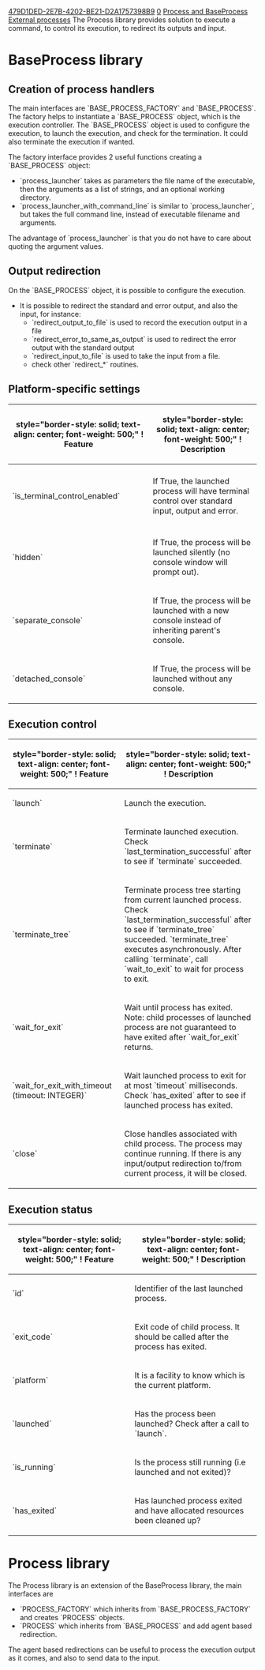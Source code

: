 [[Property:uuid|479D1DED-2E7B-4202-BE21-D2A1757398B9]]
[[Property:weight|0]]
[[Property:title|Process and BaseProcess]]
[[Property:link_title|External processes]]
The Process library provides solution to execute a command, to control its execution, to redirect its outputs and input.

{{Note|Since version 17.01, there is a SCOOP-capable library BaseProcess that does not yet have all functionalities of the Process library.}}

= BaseProcess library =
{{Warning|This solution supports all kind of concurrency (none, thread, and SCOOP), but does not yet offer all the functionalities of the previous Process library. It is recommended to use BaseProcess, unless you badly need the missing features.}}

== Creation of process handlers ==
The main interfaces are `BASE_PROCESS_FACTORY` and `BASE_PROCESS`. The factory helps to instantiate a `BASE_PROCESS` object, which is the execution controller. The `BASE_PROCESS` object is used to configure the execution, to launch the execution, and check for the termination. It could also terminate the execution if wanted.

The factory interface provides 2 useful functions creating a `BASE_PROCESS` object:
* `process_launcher` takes as parameters the file name of the executable, then the arguments as a list of strings, and an optional working directory.
* `process_launcher_with_command_line` is similar to `process_launcher`, but takes the full command line, instead of executable filename and arguments.
The advantage of `process_launcher` is that you do not have to care about quoting the argument values.

== Output redirection ==
On the `BASE_PROCESS` object, it is possible to configure the execution. 
* It is possible to redirect the standard and error output, and also the input, for instance:
** `redirect_output_to_file` is used to record the execution output in a file
** `redirect_error_to_same_as_output` is used to redirect the error output with the standard output
** `redirect_input_to_file` is used to take the input from a file.
** check other `redirect_*` routines.

== Platform-specific settings ==

{| class="wikitable" style="width: auto; margin: 0px auto;"
|-
! style="border-style: solid; text-align: center; font-weight: 500;" ! Feature
! style="border-style: solid; text-align: center; font-weight: 500;" ! Description
|-
| colspan="2" | {{Inline-Info|Only for Unix}}
|-
| `is_terminal_control_enabled` || If True, the launched process will have terminal control over standard input, output and error. {{Note|Has effect only when `is_launched_in_new_process_group` is True.}}
|-
| colspan="2" | {{Inline-Info|Only for Windows}}
|-
| `hidden` || If True, the process will be launched silently (no console window will prompt out).
|-
| `separate_console` || If True, the process will be launched with a new console instead of inheriting parent's console.
|-
| `detached_console` || If True, the process will be launched without any console.
|}

== Execution control ==
{| class="wikitable" style="width: auto; margin: 0px auto;"
|-
! style="border-style: solid; text-align: center; font-weight: 500;" ! Feature
! style="border-style: solid; text-align: center; font-weight: 500;" ! Description
|-
| `launch` || Launch the execution.
|-
| `terminate` ||  Terminate launched execution. Check `last_termination_successful` after to see if `terminate` succeeded. {{Note|`terminate` executes asynchronously. After calling `terminate`, call `wait_to_exit' to wait for process to exit.}}
|-
| `terminate_tree` || Terminate process tree starting from current launched process. Check `last_termination_successful` after to see if `terminate_tree` succeeded. `terminate_tree` executes asynchronously. After calling `terminate`, call `wait_to_exit` to wait for process to exit. {{Note|On Unix, this feature can terminate whole process tree only when `is_launched_in_new_process_group` is set to True before new process is launched.}}
|-
| `wait_for_exit` || Wait until process has exited. Note: child processes of launched process are not guaranteed to have exited after `wait_for_exit` returns.
|-
| `wait_for_exit_with_timeout (timeout: INTEGER)` || Wait launched process to exit for at most `timeout` milliseconds. Check `has_exited` after to see if launched process has exited. {{Note|Child processes of launched process are not guaranteed to have exited even if `has_exited` is `True` after `wait_for_exit_with_timeout`.}}
|-
| `close` || Close handles associated with child process. The process may continue running. If there is any input/output redirection to/from current process, it will be closed.
|}

== Execution status ==
{| class="wikitable" style="width: auto; margin: 0px auto;"
|-
! style="border-style: solid; text-align: center; font-weight: 500;" ! Feature
! style="border-style: solid; text-align: center; font-weight: 500;" ! Description
|-
| `id` || Identifier of the last launched process.
|-
| `exit_code`|| Exit code of child process. It should be called after the process has exited.
|-
| `platform` || It is a facility to know which is the current platform.
|-
| `launched` || Has the process been launched? Check after a call to `launch`.
|-
| `is_running` || Is the process still running (i.e launched and not exited)?
|-
| `has_exited` || Has launched process exited and have allocated resources been cleaned up?
|}

= Process library =
{{Warning|This solution requires multi-threading. In other concurrency modes (none and SCOOP), your project will compile fine but at the execution, it can not be used since your system is not thread-capable.}}

The Process library is an extension of the BaseProcess library, the main interfaces are
* `PROCESS_FACTORY` which inherits from `BASE_PROCESS_FACTORY` and creates `PROCESS` objects.
* `PROCESS` which inherits from `BASE_PROCESS` and add agent based redirection.
The agent based redirections can be useful to process the execution output as it comes, and also to send data to the input.

